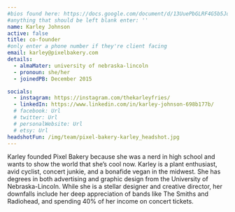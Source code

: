 ```yaml
---
#bios found here: https://docs.google.com/document/d/13UuePbGLRF4G5b5JoEe2Vua3NukZ1-QwRW4Oisnd8lI/edit#
#anything that should be left blank enter: ''
name: Karley Johnson
active: false
title: co-founder
#only enter a phone number if they're client facing
email: karley@pixelbakery.com
details:
  - almaMater: university of nebraska-lincoln
  - pronoun: she/her
  - joinedPB: December 2015

socials:
  - instagram: https://instagram.com/thekarleyfries/
  - linkedIn: https://www.linkedin.com/in/karley-johnson-698b177b/
  # facebook: Url
  # twitter: Url
  # personalWebsite: Url
  # etsy: Url
headshotFun: /img/team/pixel-bakery-karley_headshot.jpg
---
```


Karley founded Pixel Bakery because she was a nerd in high school and wants to show the world that she’s cool now. Karley is a plant enthusiast, avid cyclist, concert junkie, and a bonafide vegan in the midwest. She has degrees in both advertising and graphic design from the University of Nebraska-Lincoln. While she is a stellar designer and creative director, her downfalls include her deep appreciation of bands like The Smiths and Radiohead, and spending 40% of her income on concert tickets.